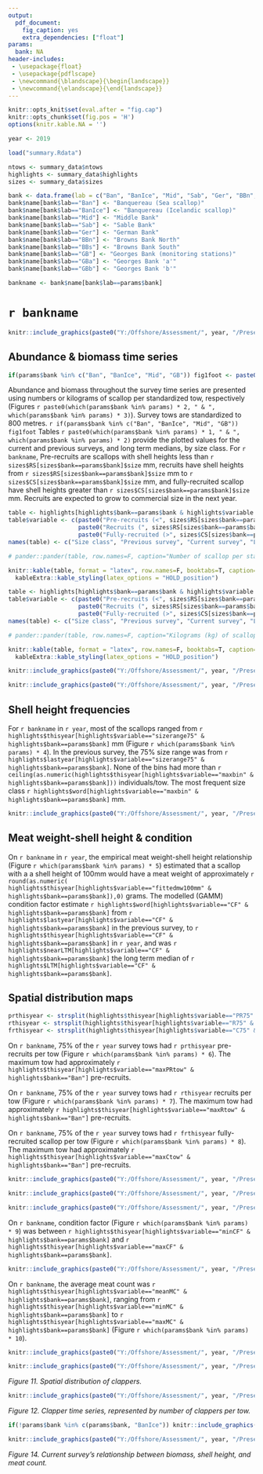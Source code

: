 ```yaml
---
output: 
  pdf_document:
    fig_caption: yes
    extra_dependencies: ["float"]
params:
  bank: NA
header-includes:
 - \usepackage{float}
 - \usepackage{pdflscape}
 - \newcommand{\blandscape}{\begin{landscape}}
 - \newcommand{\elandscape}{\end{landscape}}
---
```



```r
knitr::opts_knit$set(eval.after = "fig.cap")
knitr::opts_chunk$set(fig.pos = 'H')
options(knitr.kable.NA = '')

year <- 2019

load("summary.Rdata")

ntows <- summary_data$ntows
highlights <- summary_data$highlights
sizes <- summary_data$sizes

bank <- data.frame(lab = c("Ban", "BanIce", "Mid", "Sab", "Ger", "BBn", "BBs", "GB", "GBa", "GBb"), name=NA)
bank$name[bank$lab=="Ban"] <- "Banquereau (Sea scallop)"
bank$name[bank$lab=="BanIce"] <- "Banquereau (Icelandic scallop)"
bank$name[bank$lab=="Mid"] <- "Middle Bank"
bank$name[bank$lab=="Sab"] <- "Sable Bank"
bank$name[bank$lab=="Ger"] <- "German Bank"
bank$name[bank$lab=="BBn"] <- "Browns Bank North"
bank$name[bank$lab=="BBs"] <- "Browns Bank South"
bank$name[bank$lab=="GB"] <- "Georges Bank (monitoring stations)"
bank$name[bank$lab=="GBa"] <- "Georges Bank 'a'"
bank$name[bank$lab=="GBb"] <- "Georges Bank 'b'"

bankname <- bank$name[bank$lab==params$bank]
```

\newpage


# `r bankname`

```r
knitr::include_graphics(paste0("Y:/Offshore/Assessment/", year, "/Presentations/Survey_summary/test_figures/", params$bank, "/survey_strata.png"))
```

\newpage

## Abundance & biomass time series

```r
if(params$bank %in% c("Ban", "BanIce", "Mid", "GB")) fig1foot <- paste0("Note that error bars are not calculated for fixed station survey designs as they do not properly account for uncertainty. ")

```

Abundance and biomass throughout the survey time series are presented using numbers or kilograms of scallop per standardized tow, respectively (Figures `r paste0(which(params$bank %in% params) * 2, " & ", which(params$bank %in% params) * 3)`). Survey tows are standardized to 800 metres. `r if(params$bank %in% c("Ban", "BanIce", "Mid", "GB")) fig1foot` Tables `r paste0(which(params$bank %in% params) * 1, " & ", which(params$bank %in% params) * 2)` provide the plotted values for the current and previous surveys, and long term medians, by size class. For `r bankname`, Pre-recruits are scallops with shell heights less than `r sizes$RS[sizes$bank==params$bank]$size` mm, recruits have shell heights from `r sizes$RS[sizes$bank==params$bank]$size` mm to `r sizes$CS[sizes$bank==params$bank]$size` mm, and fully-recruited scallop have shell heights greater than `r sizes$CS[sizes$bank==params$bank]$size` mm. Recruits are expected to grow to commercial size in the next year.


<!-- For pre-recruits, abundances were `r highlights$nearLTM[highlights$bank=="Ban" & highlights$variable=="NPR"]` the long term median, and `r highlights$word[highlights$bank==params$bank & highlights$variable=="NPR"]` from `r highlights$lastyear[highlights$bank==params$bank & highlights$variable=="NPR"]` per tow in `r year-1`, to `r highlights$thisyear[highlights$bank==params$bank & highlights$variable=="NPR"]` per tow in `r year`. -->

<!-- Recruits were `r highlights$nearLTM[highlights$bank==params$bank & highlights$variable=="NR"]` the long term median, and `r highlights$word[highlights$bank==params$bank & highlights$variable=="NR"]` from `r highlights$lastyear[highlights$bank==params$bank & highlights$variable=="NR"]` in `r year-1` to `r highlights$thisyear[highlights$bank==params$bank & highlights$variable=="NR"]` per tow in `r year`. -->

<!-- Fully recruited scallops were `r highlights$nearLTM[highlights$bank==params$bank & highlights$variable=="N"]` the long term median, and `r highlights$word[highlights$bank==params$bank & highlights$variable=="N"]` from `r highlights$lastyear[highlights$bank==params$bank & highlights$variable=="N"]` in `r year-1`, in `r highlights$thisyear[highlights$bank==params$bank & highlights$variable=="N"]` per tow in `r year`. -->


```r
table <- highlights[highlights$bank==params$bank & highlights$variable %in% c("NPR", "NR", "N"), c("variable", "lastyear", "thisyear", "LTM")]
table$variable <- c(paste0("Pre-recruits (<", sizes$RS[sizes$bank==params$bank]$size, "mm)"),
                    paste0("Recruits (", sizes$RS[sizes$bank==params$bank]$size, "-", sizes$RS[sizes$bank==params$bank]$size, "mm)"),
                    paste0("Fully-recruited (>", sizes$CS[sizes$bank==params$bank]$size, "mm)"))
names(table) <- c("Size class", "Previous survey", "Current survey", "Long term median")

# pander::pander(table, row.names=F, caption="Number of scallop per standardized tow by size class, for the current survey, previous survey, and long term median.") 

knitr::kable(table, format = "latex", row.names=F, booktabs=T, caption="Number of scallop per standardized tow by size class, for the current survey, previous survey, and long term median.") %>%
  kableExtra::kable_styling(latex_options = "HOLD_position")

```

```r
table <- highlights[highlights$bank==params$bank & highlights$variable %in% c("IPR", "IR", "I"), c("variable", "lastyear", "thisyear", "LTM")]
table$variable <- c(paste0("Pre-recruits (<", sizes$RS[sizes$bank==params$bank]$size, "mm)"),
                    paste0("Recruits (", sizes$RS[sizes$bank==params$bank]$size, "-", sizes$RS[sizes$bank==params$bank]$size, "mm)"),
                    paste0("Fully-recruited (>", sizes$CS[sizes$bank==params$bank]$size, "mm)"))
names(table) <- c("Size class", "Previous survey", "Current survey", "Long term median")

# pander::pander(table, row.names=F, caption="Kilograms (kg) of scallop per standardized tow by size class, for the current survey, previous survey, and long term median.") 

knitr::kable(table, format = "latex", row.names=F, booktabs=T, caption="Kilograms (kg) of scallop per standardized tow by size class, for the current survey, previous survey, and long term median.") %>%
  kableExtra::kable_styling(latex_options = "HOLD_position")

```

\newpage

```r
knitr::include_graphics(paste0("Y:/Offshore/Assessment/", year, "/Presentations/Survey_summary/test_figures/", params$bank, "/abundance_ts.png"))
```

```r
knitr::include_graphics(paste0("Y:/Offshore/Assessment/", year, "/Presentations/Survey_summary/test_figures/", params$bank, "/biomass_ts.png"))
```


\newpage

## Shell height frequencies

For `r bankname` in `r year`, most of the scallops ranged from `r highlights$thisyear[highlights$variable=="sizerange75" & highlights$bank==params$bank]` mm (Figure `r which(params$bank %in% params) * 4`). In the previous survey, the 75% size range was from `r highlights$lastyear[highlights$variable=="sizerange75" & highlights$bank==params$bank]`. None of the bins had more than `r ceiling(as.numeric(highlights$thisyear[highlights$variable=="maxbin" & highlights$bank==params$bank]))` individuals/tow. The most frequent size class `r highlights$word[highlights$variable=="maxbin" & highlights$bank==params$bank]` mm.

```r
knitr::include_graphics(paste0("Y:/Offshore/Assessment/", year, "/Presentations/Survey_summary/test_figures/", params$bank, "/SHF.png"))
```

\newpage

## Meat weight-shell height & condition

On `r bankname` in `r year`, the empirical meat weight-shell height relationship (Figure `r which(params$bank %in% params) * 5`) estimated that a scallop with a a shell height of 100mm would have a meat weight of approximately `r round(as.numeric( highlights$thisyear[highlights$variable=="fittedmw100mm" & highlights$bank==params$bank]),0)` grams. The modelled (GAMM) condition factor estimate `r highlights$word[highlights$variable=="CF" & highlights$bank==params$bank]` from `r highlights$lastyear[highlights$variable=="CF" & highlights$bank==params$bank]` in the previous survey, to `r highlights$thisyear[highlights$variable=="CF" & highlights$bank==params$bank]` in `r year`, and was `r highlights$nearLTM[highlights$variable=="CF" & highlights$bank==params$bank]` the long term median of `r highlights$LTM[highlights$variable=="CF" & highlights$bank==params$bank]`.

\begin{landscape}

```r
knitr::include_graphics(paste0("Y:/Offshore/Assessment/", year, "/Presentations/Survey_summary/test_figures/", params$bank, "/MWSH_and_CF_ts.png"))
```

\end{landscape}

\newpage

## Spatial distribution maps

```r
prthisyear <- strsplit(highlights$thisyear[highlights$variable=="PR75" & highlights$bank=="Ban"], " ")[[1]][1]
rthisyear <- strsplit(highlights$thisyear[highlights$variable=="R75" & highlights$bank=="Ban"], " ")[[1]][1]
frthisyear <- strsplit(highlights$thisyear[highlights$variable=="C75" & highlights$bank=="Ban"], " ")[[1]][1]

```


On `r bankname`, 75% of the `r year` survey tows had `r prthisyear` pre-recruits per tow (Figure `r which(params$bank %in% params) * 6`). The maximum tow had approximately `r highlights$thisyear[highlights$variable=="maxPRtow" & highlights$bank=="Ban"]` pre-recruits.

On `r bankname`, 75% of the `r year` survey tows had `r rthisyear` recruits per tow (Figure `r which(params$bank %in% params) * 7`). The maximum tow had approximately `r highlights$thisyear[highlights$variable=="maxRtow" & highlights$bank=="Ban"]` pre-recruits.

On `r bankname`, 75% of the `r year` survey tows had `r frthisyear` fully-recruited scallop per tow (Figure `r which(params$bank %in% params) * 8`). The maximum tow had approximately `r highlights$thisyear[highlights$variable=="maxCtow" & highlights$bank=="Ban"]` pre-recruits.

```r
knitr::include_graphics(paste0("Y:/Offshore/Assessment/", year, "/Presentations/Survey_summary/test_figures/", params$bank, "/PR-spatial.png"))
```

```r
knitr::include_graphics(paste0("Y:/Offshore/Assessment/", year, "/Presentations/Survey_summary/test_figures/", params$bank, "/Rec-spatial.png"))
```

```r
knitr::include_graphics(paste0("Y:/Offshore/Assessment/", year, "/Presentations/Survey_summary/test_figures/", params$bank, "/FR-spatial.png"))
```


On `r bankname`, condition factor (Figure `r which(params$bank %in% params) * 9`) was between `r highlights$thisyear[highlights$variable=="minCF" & highlights$bank==params$bank]` and `r highlights$thisyear[highlights$variable=="maxCF" & highlights$bank==params$bank]`.

```r
knitr::include_graphics(paste0("Y:/Offshore/Assessment/", year, "/Presentations/Survey_summary/test_figures/", params$bank, "/CF-spatial.png"))
```


On `r bankname`, the average meat count was `r highlights$thisyear[highlights$variable=="meanMC" & highlights$bank==params$bank]`, ranging from `r highlights$thisyear[highlights$variable=="minMC" & highlights$bank==params$bank]` to `r highlights$thisyear[highlights$variable=="maxMC" & highlights$bank==params$bank]`  (Figure `r which(params$bank %in% params) * 10`).

```r
knitr::include_graphics(paste0("Y:/Offshore/Assessment/", year, "/Presentations/Survey_summary/test_figures/", params$bank, "/MC-spatial.png"))
```



```r
knitr::include_graphics(paste0("Y:/Offshore/Assessment/", year, "/Presentations/Survey_summary/test_figures/", params$bank, "/Clap-spatial.png"))
```
_Figure 11. Spatial distribution of clappers._


```r
knitr::include_graphics(paste0("Y:/Offshore/Assessment/", year, "/Presentations/Survey_summary/test_figures/", params$bank, "/Clapper_per_ts.png"))
```
_Figure 12. Clapper time series, represented by number of clappers per tow._


```r
if(!params$bank %in% c(params$bank, "BanIce")) knitr::include_graphics(paste0("Y:/Offshore/Assessment/", year-1, "/Presentations/Survey_summary/test_figures/", params$bank, "/breakdown-",year-1, ".png"))

```


```r
knitr::include_graphics(paste0("Y:/Offshore/Assessment/", year, "/Presentations/Survey_summary/test_figures/", params$bank, "/breakdown-",year, ".png"))
```
_Figure 14. Current survey's relationship between biomass, shell height, and meat count._



<!-- ```{r child = if(params$year == 2011){"child_document.Rmd"} } -->
<!-- ``` -->



